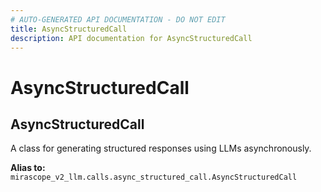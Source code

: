 ```yaml
---
# AUTO-GENERATED API DOCUMENTATION - DO NOT EDIT
title: AsyncStructuredCall
description: API documentation for AsyncStructuredCall
---
```


# AsyncStructuredCall

## <ApiType type="Alias" path="calls/AsyncStructuredCall" symbolName="AsyncStructuredCall" /> AsyncStructuredCall

A class for generating structured responses using LLMs asynchronously.


**Alias to:** `mirascope_v2_llm.calls.async_structured_call.AsyncStructuredCall`
